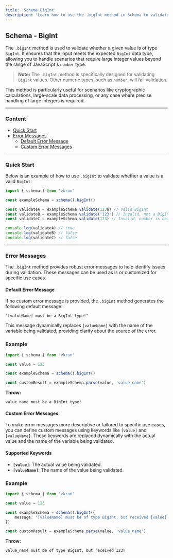 ```yaml
---
title: 'Schema BigInt'
description: 'Learn how to use the .bigInt method in Schema to validate BigInt inputs for robust data validation of large integers.'
---
```


## Schema - BigInt

The `.bigInt` method is used to validate whether a given value is of type `BigInt`. It ensures that the input meets the expected `BigInt` data type, allowing you to handle scenarios that require large integer values beyond the range of JavaScript's `number` type.

> **Note:** The `.bigInt` method is specifically designed for validating `BigInt` values. Other numeric types, such as `number`, will fail validation.

This method is particularly useful for scenarios like cryptographic calculations, large-scale data processing, or any case where precise handling of large integers is required.

---

### Content

- [Quick Start](#quick-start)
- [Error Messages](#error-messages)
  - [Default Error Message](#default-error-message)
  - [Custom Error Messages](#custom-error-messages)

---

### Quick Start

Below is an example of how to use `.bigInt` to validate whether a value is a valid `BigInt`:

```ts
import { schema } from 'vkrun'

const exampleSchema = schema().bigInt()

const validateA = exampleSchema.validate(123n) // Valid BigInt
const validateB = exampleSchema.validate('123') // Invalid, not a BigInt
const validateC = exampleSchema.validate(123) // Invalid, number is not BigInt

console.log(validateA) // true
console.log(validateB) // false
console.log(validateC) // false
```

---

### Error Messages

The `.bigInt` method provides robust error messages to help identify issues during validation. These messages can be used as is or customized for specific use cases.

#### Default Error Message

If no custom error message is provided, the `.bigInt` method generates the following default message:

```
"[valueName] must be a BigInt type!"
```

This message dynamically replaces `[valueName]` with the name of the variable being validated, providing clarity about the source of the error.

### Example

```ts
import { schema } from 'vkrun'

const value = 123

const exampleSchema = schema().bigInt()

const customResult = exampleSchema.parse(value, 'value_name')
```

**Throw:**

```
value_name must be a BigInt type!
```

#### Custom Error Messages

To make error messages more descriptive or tailored to specific use cases, you can define custom messages using keywords like `[value]` and `[valueName]`. These keywords are replaced dynamically with the actual value and the name of the variable being validated.

#### Supported Keywords

- **`[value]`**: The actual value being validated.
- **`[valueName]`**: The name of the value being validated.

### Example

```ts
import { schema } from 'vkrun'

const value = 123

const exampleSchema = schema().bigInt({
	message: '[valueName] must be of type BigInt, but received [value]!',
})

const customResult = exampleSchema.parse(value, 'value_name')
```

**Throw:**

```
value_name must be of type BigInt, but received 123!
```
